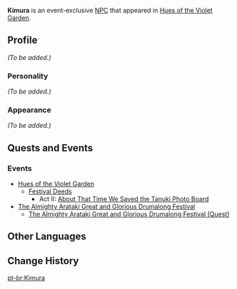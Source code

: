 {{Meta
<!-- Remove this template after adding the missing info -->
|missing_NPC_dialogue = yes
}}
{{Character Infobox
|type             = Event NPC
|image            = NPC Kimura.png
|region           = Inazuma
|affiliation      = Tenryou Commission
|title            = Doushin
}}
'''Kimura''' is an event-exclusive [[NPC]] that appeared in [[Hues of the Violet Garden]].

==Profile==
<!-- detailed story/lore information goes here -->
''(To be added.)''

===Personality===
''(To be added.)''

===Appearance===
''(To be added.)''

==Quests and Events==
===Events===
* [[Hues of the Violet Garden]]
** [[Festival Deeds]]
*** Act II: [[About That Time We Saved the Tanuki Photo Board]]
* [[The Almighty Arataki Great and Glorious Drumalong Festival]]
** [[The Almighty Arataki Great and Glorious Drumalong Festival (Quest)]]

==Other Languages==
{{Other Languages|default_hidden = 1
|en      = Kimura
|zhs     = 木村
|zhs_rm  = Mùcūn
|zht     = 木村
|zht_rm  = Mùcūn
|ja      = 木村
|ja_rm   = Kimura
|ko      = 키무라
|ko_rm   = Kimura
|es      = Kimura
|fr      = Kimura
|ru      = Кимура
|th      = Kimura
|vi      = Kimura
|de      = Kimura
|id      = Kimura
|pt      = Kimura
}}

==Change History==
{{Change History|2.6}}

[[pt-br:Kimura]]